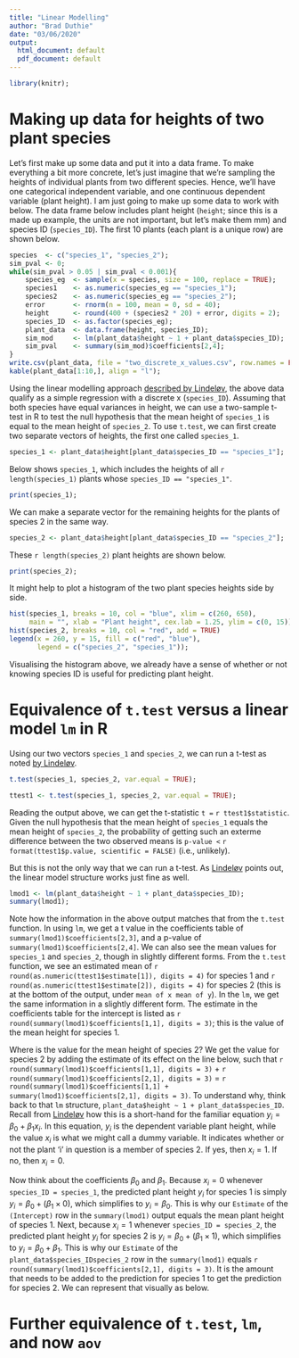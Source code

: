 ```yaml
---
title: "Linear Modelling"
author: "Brad Duthie"
date: "03/06/2020"
output:
  html_document: default
  pdf_document: default
---
```


```r
library(knitr);
```


Making up data for heights of two plant species
================================================================================

Let's first make up some data and put it into a data frame. To make everything a bit more concrete, let's just imagine that we're sampling the heights of individual plants from two different species. Hence, we'll have one categorical independent variable, and one continuous dependent variable (plant height). I am just going to make up some data to work with below. The data frame below includes plant height (`height`; since this is a made up example, the units are not important, but let's make them mm) and species ID (`species_ID`). The first 10 plants (each plant is a unique row) are shown below.


```r
species  <- c("species_1", "species_2");
sim_pval <- 0;
while(sim_pval > 0.05 | sim_pval < 0.001){
    species_eg  <- sample(x = species, size = 100, replace = TRUE);
    species1    <- as.numeric(species_eg == "species_1");
    species2    <- as.numeric(species_eg == "species_2");
    error       <- rnorm(n = 100, mean = 0, sd = 40);
    height      <- round(400 + (species2 * 20) + error, digits = 2);
    species_ID  <- as.factor(species_eg);
    plant_data  <- data.frame(height, species_ID);
    sim_mod     <- lm(plant_data$height ~ 1 + plant_data$species_ID);
    sim_pval    <- summary(sim_mod)$coefficients[2,4];
}
write.csv(plant_data, file = "two_discrete_x_values.csv", row.names = FALSE);
kable(plant_data[1:10,], align = "l");
```


Using the linear modelling approach [described by Lindel&#248;v](https://lindeloev.github.io/tests-as-linear/), the above data qualify as a simple regression with a discrete x (`species_ID`). Assuming that both species have equal variances in height, we can use a two-sample t-test in R to test the null hypothesis that the mean height of `species_1` is equal to the mean height of `species_2`. To use `t.test`, we can first create two separate vectors of heights, the first one called `species_1`.

```r
species_1 <- plant_data$height[plant_data$species_ID == "species_1"];
```

Below shows `species_1`, which includes the heights of all `r length(species_1)` plants whose `species_ID == "species_1"`.

```r
print(species_1);
```

We can make a separate vector for the remaining heights for the plants of species 2 in the same way.

```r
species_2 <- plant_data$height[plant_data$species_ID == "species_2"];
```

These `r length(species_2)` plant heights are shown below.

```r
print(species_2);
```

It might help to plot a histogram of the two plant species heights side by side.

```r
hist(species_1, breaks = 10, col = "blue", xlim = c(260, 650), 
     main = "", xlab = "Plant height", cex.lab = 1.25, ylim = c(0, 15));
hist(species_2, breaks = 10, col = "red", add = TRUE)
legend(x = 260, y = 15, fill = c("red", "blue"), 
       legend = c("species_2", "species_1"));
```

Visualising the histogram above, we already have a sense of whether or not knowing species ID is useful for predicting plant height. 

Equivalence of `t.test` versus a linear model `lm` in R
================================================================================

Using our two vectors `species_1` and `species_2`, we can run a t-test as noted [by Lindel&#248;v](https://lindeloev.github.io/tests-as-linear/). 

```r
t.test(species_1, species_2, var.equal = TRUE);
```

```r
ttest1 <- t.test(species_1, species_2, var.equal = TRUE);
```


Reading the output above, we can get the t-statistic `t = ` `r ttest1$statistic`. Given the null hypothesis that the mean height of `species_1` equals the mean height of `species_2`, the probability of getting such an exterme difference between the two observed means is `p-value < ` `r format(ttest1$p.value, scientific = FALSE)` (i.e., unlikely).

But this is not the only way that we can run a t-test. As [Lindel&#248;v](https://lindeloev.github.io/tests-as-linear/) points out, the linear model structure works just fine as well. 

```r
lmod1 <- lm(plant_data$height ~ 1 + plant_data$species_ID);
summary(lmod1);
```

Note how the information in the above output matches that from the `t.test` function. In using `lm`, we get a t value in the coefficients table of `summary(lmod1)$coefficients[2,3]`, and a p-value of  `summary(lmod1)$coefficients[2,4]`. We can also see the mean values for `species_1` and `species_2`, though in slightly different forms. From the `t.test` function, we see an estimated mean of `r round(as.numeric(ttest1$estimate[1]), digits = 4)` for species 1 and `r round(as.numeric(ttest1$estimate[2]), digits = 4)` for species 2 (this is at the bottom of the output, under `mean of x mean of y`). In the `lm`, we get the same information in a slightly different form. The estimate in the coefficients table for the intercept is listed as `r round(summary(lmod1)$coefficients[1,1], digits = 3)`; this is the value of the mean height for species 1. 

Where is the value for the mean height of species 2? We get the value for species 2 by adding the estimate of its effect on the line below, such that `r round(summary(lmod1)$coefficients[1,1], digits = 3)` + `r round(summary(lmod1)$coefficients[2,1], digits = 3)` = `r round(summary(lmod1)$coefficients[1,1] + summary(lmod1)$coefficients[2,1], digits = 3)`. To understand why, think back to that `lm` structure, `plant_data$height ~ 1 + plant_data$species_ID`. Recall from [Lindel&#248;v](https://lindeloev.github.io/tests-as-linear/) how this is a short-hand for the familiar equation $y_{i} = \beta_{0} + \beta_{1} x_{i}$. In this equation, $y_{i}$ is the dependent variable plant height, while the value $x_{i}$ is what we might call a dummy variable. It indicates whether or not the plant 'i' in question is a member of species 2. If yes, then $x_{i} = 1$. If no, then $x_{i} = 0$. 

Now think about the coefficients $\beta_{0}$ and $\beta_{1}$. Because $x_{i} = 0$ whenever `species_ID = species_1`, the predicted plant height $y_{i}$ for species 1 is simply $y_{i} = \beta_{0} + (\beta_{1} \times 0)$, which simplifies to $y_{i} = \beta_{0}$. This is why our `Estimate` of the `(Intercept)` row in the `summary(lmod1)` output equals the mean plant height of species 1. Next, because $x_{i} = 1$ whenever `species_ID = species_2`, the predicted plant height $y_{i}$ for species 2 is $y_{i} = \beta_{0} + (\beta_{1} \times 1)$, which simplifies to $y_{i} = \beta_{0} + \beta_{1}$. This is why our `Estimate` of the `plant_data$species_IDspecies_2` row in the `summary(lmod1)` equals `r round(summary(lmod1)$coefficients[2,1], digits = 3)`. It is the amount that needs to be added to the prediction for species 1 to get the prediction for species 2. We can represent that visually as below.







Further equivalence of `t.test`, `lm`, and now `aov`
================================================================================







<!---



```r
alt         <- runif(n = 100, min = -20, max = 200);
species     <- c("species_1", "species_2", "species_3");
species_eg  <- sample(x = species, size = 100, replace = TRUE);
species1    <- as.numeric(species_eg == "species_1");
species2    <- as.numeric(species_eg == "species_2");
species3    <- as.numeric(species_eg == "species_3");
error       <- rnorm(n = 100, mean = 0, sd = 40);
height      <- 400 + (species1 * 2) - alt + (0.1 * species1 * alt) + error;
species_ID  <- as.factor(species_eg);
plant_data  <- data.frame(height, species_ID, alt);
kable(head(plant_data), align = "l");
```

We can plot these data as a linear model, similar to that [described by Lindel&#248;v](https://lindeloev.github.io/tests-as-linear/).

--->